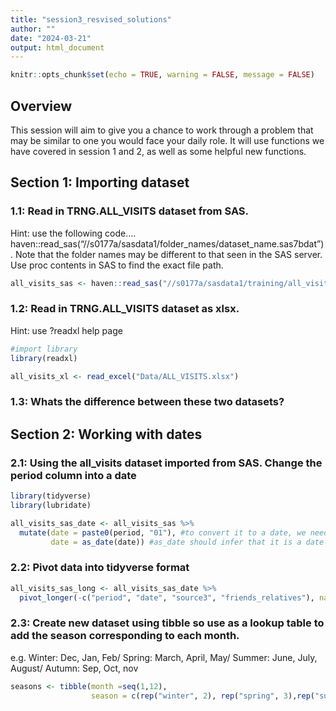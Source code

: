 ```yaml
---
title: "session3_resvised_solutions"
author: ""
date: "2024-03-21"
output: html_document
---
```


```r
knitr::opts_chunk$set(echo = TRUE, warning = FALSE, message = FALSE)
```

## Overview

This session will aim to give you a chance to work through a problem that may be similar to one you would face your daily role. It will use functions we have covered in session 1 and 2, as well as some helpful new functions. 

## Section 1: Importing dataset 

### 1.1: Read in TRNG.ALL_VISITS dataset from SAS. 

Hint: use the following code.... haven::read_sas("//s0177a/sasdata1/folder_names/dataset_name.sas7bdat"). Note that the folder names may be different to that seen in the SAS server. Use proc contents in SAS to find the exact file path. 

```r

all_visits_sas <- haven::read_sas("//s0177a/sasdata1/training/all_visits.sas7bdat") 
```

### 1.2: Read in TRNG.ALL_VISITS dataset as xlsx. 

Hint: use ?readxl help page

```r
#import library 
library(readxl)

all_visits_xl <- read_excel("Data/ALL_VISITS.xlsx")

```

### 1.3: Whats the difference between these two datasets?


## Section 2: Working with dates

### 2.1: Using the all_visits dataset imported from SAS. Change the period column into a date 

```r
library(tidyverse)
library(lubridate)

all_visits_sas_date <- all_visits_sas %>% 
  mutate(date = paste0(period, "01"), #to convert it to a date, we need to include a day as well as the month and year
         date = as_date(date)) #as_date should infer that it is a date in YYYYMMDD format, otherwise we can explicitly specify this using the format argument: date = as_date(period, format = ""%Y%m%d)

```


### 2.2: Pivot data into tidyverse format

```r
all_visits_sas_long <- all_visits_sas_date %>% 
  pivot_longer(-c("period", "date", "source3", "friends_relatives"), names_to= "holiday_type", values_to = "no_of_trips")
```

### 2.3: Create new dataset using tibble so use as a lookup table to add the season corresponding to each month. 

e.g. Winter: Dec, Jan, Feb/ Spring: March, April, May/ Summer: June, July, August/ Autumn: Sep, Oct, nov


```r
seasons <- tibble(month =seq(1,12), 
                  season = c(rep("winter", 2), rep("spring", 3),rep("summer", 3), rep("autumn", 3), "winter"))
```


